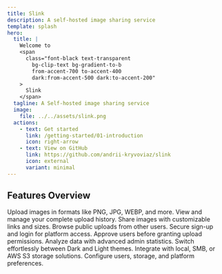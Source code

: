 ```yaml
---
title: Slink
description: A self-hosted image sharing service
template: splash
hero:
  title: |
    Welcome to
    <span
      class="font-black text-transparent
        bg-clip-text bg-gradient-to-b
        from-accent-700 to-accent-400
        dark:from-accent-500 dark:to-accent-200"
    >
      Slink
    </span>
  tagline: A Self-hosted image sharing service
  image:
    file: ../../assets/slink.png
  actions:
    - text: Get started
      link: /getting-started/01-introduction
      icon: right-arrow
    - text: View on GitHub
      link: https://github.com/andrii-kryvoviaz/slink
      icon: external
      variant: minimal
---
```



## Features Overview

<CardGrid>
  <Card title="Image Upload" icon="lets-icons:upload-duotone-line">
    Upload images in formats like PNG, JPG, WEBP, and more.
  </Card>
  <Card title="Upload History" icon="material-symbols-light:history-rounded">
    View and manage your complete upload history.
  </Card>
  <Card title="Share Links" icon="lets-icons:box-refresh-alt-right-light">
    Share images with customizable links and sizes.
  </Card>
  <Card title="Explore Images" icon="solar:screen-share-bold-duotone">
    Browse public uploads from other users.
  </Card>
  <Card title="Authentication" icon="lets-icons:sign-in-squre-duotone">
    Secure sign-up and login for platform access.
  </Card>
  <Card title="User Approval" icon="lets-icons:done-round-duotone">
    Approve users before granting upload permissions.
  </Card>
  <Card title="Dashboard" icon="lets-icons:speed-light">
    Analyze data with advanced admin statistics.
  </Card>
  <Card title="Dark Mode" icon="lets-icons:moon-alt-duotone">
    Switch effortlessly between Dark and Light themes.
  </Card>
  <Card title="Storage Providers" icon="lets-icons:database-duotone">
    Integrate with local, SMB, or AWS S3 storage solutions.
  </Card>
  <Card title="Settings" icon="solar:settings-line-duotone">
    Configure users, storage, and platform preferences.
  </Card>
</CardGrid>
